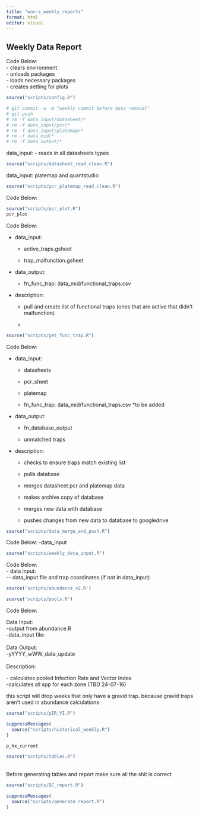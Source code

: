 ```yaml
---
title: "wnv-s_weekly_reports"
format: html
editor: visual
---
```


## Weekly Data Report

Code Below:\
- clears environment\
- unloads packages\
- loads necessary packages\
- creates setting for plots

```r
source("scripts/config.R")

```

```bash
# git commit -a -m "weekly commit before data removal"
# git push
# rm -f data_input/datasheet/* 
# rm -f data_input/pcr/* 
# rm -f data_input/platemap/*
# rm -f data_mid/*
# rm -f data_output/*

```

data_input: - reads in all datasheets types

```r
source("scripts/datasheet_read_clean.R")
```

data_input: platemap and quantstudio

```r
source("scripts/pcr_platemap_read_clean.R")
```

Code Below:\

```r
source("scripts/pcr_plot.R")
pcr_plot
```

Code Below:

-   data_input:

    -   active_traps.gsheet

    -   trap_malfunction.gsheet

<!-- -->

-   data_output:

    -   fn_func_trap: data_mid/functional_traps.csv

-   description:

    -   pull and create list of functional traps (ones that are active that didn't malfunction)

    -   

```r
source("scripts/get_func_trap.R")
```

Code Below:

-   data_input:

    -   datasheets

    -   pcr_sheet

    -   platemap

    -   fn_func_trap: data_mid/functional_traps.csv \*to be added

-   data_output:

    -   fn_database_output

    -   unmatched traps

-   description:

    -   checks to ensure traps match existing list

    -   pulls database

    -   merges datasheet pcr and platemap data

    -   makes archive copy of database

    -   merges new data with database

    -   pushes changes from new data to database to googledrive

```r
source("scripts/data_merge_and_push.R")
```

Code Below: -data_input

```r
source("scripts/weekly_data_input.R")
```

Code Below:\
- data input:\
\-- data_input file and trap coordinates (if not in data_input)

```r
source('scripts/abundance_v2.R')
```

```r
source('scripts/pools.R')
```

Code Below:

Data Input:\
-output from abundance.R\
-data_input file:\
\
Data Output:\
-yYYYY_wWW_data_update\
\
Description:

\- calculates pooled Infection Rate and Vector Index\
-calculates all spp for each zone (TBD 24-07-16)

this script will drop weeks that only have a gravid trap. because gravid traps aren't used in abundance calculations

```r
source("scripts/pIR_VI.R")
```

```r
suppressMessages(
  source("scripts/historical_weekly.R")
)

p_hx_current
```

```r
source("scripts/tables.R")
```

\
Before generating tables and report make sure all the shit is correct\

```r
source("scripts/QC_report.R")
```

```r
suppressMessages(
  source("scripts/generate_report.R")
)
```



